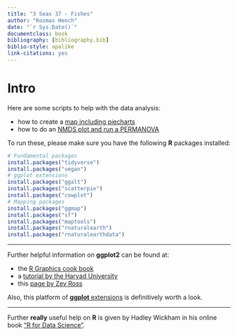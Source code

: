 ```yaml
---
title: "3 Seas 37 - Fishes"
author: "Kosmas Hench"
date: "`r Sys.Date()`"
documentclass: book
bibliography: [bibliography.bib]
biblio-style: apalike
link-citations: yes
---
```

# Intro

Here are some scripts to help with the data analysis:

- how to create a [map including piecharts](pie-map-template.html)
- how to do an [NMDS plot and run a PERMANOVA](nmdspermanova-template.html)

To run these, please make sure you have the following **R** packages installed:

```r
# Fundamental packages
install.packages("tidyverse")
install.packages("vegan")
# ggplot extensions
install.packages("ggalt")
install.packages("scatterpie")
install.packages("cowplot")
# Mapping packages
install.packages("ggmap")
install.packages("sf")
install.packages("maptools")
install.packages("rnaturalearth")
install.packages("rnaturalearthdata")
```

------

Further helpful information on **ggplot2** can be found at:

- the [R Graphics cook book](http://www.cookbook-r.com/Graphs/)
- a [tutorial by the Harvad University](http://tutorials.iq.harvard.edu/R/Rgraphics/Rgraphics.html#introduction)
- this [page by Zev Ross](http://zevross.com/blog/2014/08/04/beautiful-plotting-in-r-a-ggplot2-cheatsheet-3/)

Also, this platform of [**ggplot** extensions](http://www.ggplot2-exts.org/) is definitively worth a look.

------

Further **really** useful help on **R** is given by Hadley Wickham in his online book ["R for Data Science"](https://r4ds.had.co.nz/introduction.html).
